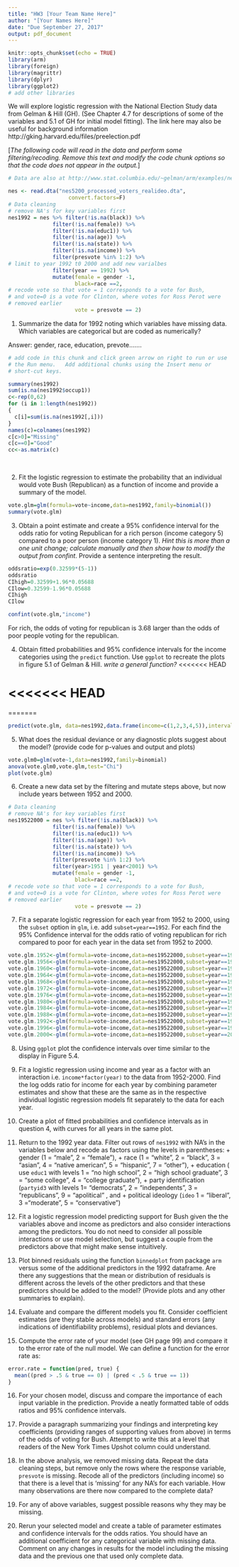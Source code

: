 ```yaml
---
title: "HW3 [Your Team Name Here]"
author: "[Your Names Here]"
date: "Due September 27, 2017"
output: pdf_document
---
```


```r
knitr::opts_chunk$set(echo = TRUE)
library(arm)
library(foreign)
library(magrittr)
library(dplyr)
library(ggplot2)
# add other libraries
```


We will explore logistic regression with the National Election Study data from Gelman & Hill (GH).  (See Chapter 4.7 for descriptions of some of the variables and 5.1 of GH for initial model fitting).  The link here may also be useful for background information http://gking.harvard.edu/files/preelection.pdf

[*The following code will read in the data and perform some filtering/recoding. Remove this text and modify the  code chunk options so that the code does not appear in the output.*]

```r
# Data are also at http://www.stat.columbia.edu/~gelman/arm/examples/nes

nes <- read.dta("nes5200_processed_voters_realideo.dta",
                   convert.factors=F)
# Data cleaning
# remove NA's for key variables first
nes1992 = nes %>% filter(!is.na(black)) %>%
              filter(!is.na(female)) %>%
              filter(!is.na(educ1)) %>%
              filter(!is.na(age)) %>%
              filter(!is.na(state)) %>%
              filter(!is.na(income)) %>%
              filter(presvote %in% 1:2) %>% 
# limit to year 1992 t0 2000 and add new varialbes
              filter(year == 1992) %>%
              mutate(female = gender -1,
                     black=race ==2,
# recode vote so that vote = 1 corresponds to a vote for Bush,
# and vote=0 is a vote for Clinton, where votes for Ross Perot were 
# removed earlier                     
                     vote = presvote == 2)
```

1. Summarize the data for 1992 noting which variables have missing data.  Which variables are categorical but are coded as numerically? 


Answer: gender, race, education, prevote.......
```r
# add code in this chunk and click green arrow on right to run or use
# the Run menu.   Add additional chunks using the Insert menu or 
# short-cut keys.  

summary(nes1992)
sum(is.na(nes1992$occup1))
c<-rep(0,62)
for (i in 1:length(nes1992))
{
  c[i]=sum(is.na(nes1992[,i]))
}
names(c)=colnames(nes1992)
c[c>0]="Missing"
c[c==0]="Good"
cc<-as.matrix(c)

```
\

2. Fit the logistic regression  to estimate the probability that an individual would vote Bush (Republican) as a function of income and provide a summary of the model.
```r
vote.glm=glm(formula=vote~income,data=nes1992,family=binomial())
summary(vote.glm)

```


3. Obtain a point estimate and create a 95% confidence interval for the odds ratio for voting Republican for a rich person (income category 5) compared to a poor person (income category 1). *Hint this is more than a one unit change; calculate manually and then show how to modify the output from confint*. Provide a sentence interpreting the result.
```r

oddsratio=exp(0.32599*(5-1))
oddsratio
CIhigh=0.32599+1.96*0.05688
CIlow=0.32599-1.96*0.05688
CIhigh
CIlow

confint(vote.glm,"income")
```
For rich, the odds of voting for republican is 3.68 larger than the odds of poor people voting for the republican.

4.  Obtain fitted probabilities and 95% confidence intervals for the income categories using the `predict` function.  Use `ggplot` to recreate the plots in figure 5.1 of Gelman & Hill.  *write a general function?*
<<<<<<< HEAD

<<<<<<< HEAD
=======
=======
```r

predict(vote.glm, data=nes1992,data.frame(income=c(1,2,3,4,5)),interval="confidence")

```

5.  What does the residual deviance or any diagnostic plots suggest about the model?  (provide code for p-values and output and plots) 
```r

vote.glm0=glm(vote~1,data=nes1992,family=binomial)
anova(vote.glm0,vote.glm,test="Chi")
plot(vote.glm)

```
6. Create a new data set by the filtering and mutate steps above, but now include years between 1952 and 2000.
```r


# Data cleaning
# remove NA's for key variables first
nes19522000 = nes %>% filter(!is.na(black)) %>%
              filter(!is.na(female)) %>%
              filter(!is.na(educ1)) %>%
              filter(!is.na(age)) %>%
              filter(!is.na(state)) %>%
              filter(!is.na(income)) %>%
              filter(presvote %in% 1:2) %>% 
              filter(year>1951 | year<2001) %>%
              mutate(female = gender -1,
                     black=race ==2,
# recode vote so that vote = 1 corresponds to a vote for Bush,
# and vote=0 is a vote for Clinton, where votes for Ross Perot were 
# removed earlier                     
                     vote = presvote == 2)
```

7. Fit a separate logistic regression for each year from 1952 to 2000, using the `subset` option in `glm`,  i.e. add `subset=year==1952`.  For each find the 95% Confidence interval for the odds ratio of voting republican for rich compared to poor for each year in the data set from 1952 to 2000.
```r

vote.glm.1952<-glm(formula=vote~income,data=nes19522000,subset=year==1952,family=binomial())
vote.glm.1956<-glm(formula=vote~income,data=nes19522000,subset=year==1956,family=binomial())
vote.glm.1960<-glm(formula=vote~income,data=nes19522000,subset=year==1960,family=binomial())
vote.glm.1964<-glm(formula=vote~income,data=nes19522000,subset=year==1964,family=binomial())
vote.glm.1968<-glm(formula=vote~income,data=nes19522000,subset=year==1968,family=binomial())
vote.glm.1972<-glm(formula=vote~income,data=nes19522000,subset=year==1972,family=binomial())
vote.glm.1976<-glm(formula=vote~income,data=nes19522000,subset=year==1976,family=binomial())
vote.glm.1980<-glm(formula=vote~income,data=nes19522000,subset=year==1980,family=binomial())
vote.glm.1984<-glm(formula=vote~income,data=nes19522000,subset=year==1984,family=binomial())
vote.glm.1988<-glm(formula=vote~income,data=nes19522000,subset=year==1988,family=binomial())
vote.glm.1992<-glm(formula=vote~income,data=nes19522000,subset=year==1992,family=binomial())
vote.glm.1996<-glm(formula=vote~income,data=nes19522000,subset=year==1996,family=binomial())
vote.glm.2000<-glm(formula=vote~income,data=nes19522000,subset=year==2000,family=binomial())


```
8.  Using `ggplot` plot the confidence intervals over time similar to the display in Figure 5.4.


9. Fit a logistic regression using income and year as a factor  with an interaction i.e. `income*factor(year)` to the data from 1952-2000.  Find the log odds ratio for income for each year by combining parameter estimates and show that these are the same as in the respective individual logistic regression models fit separately to the data for each year.


10.  Create a plot of fitted probabilities and confidence intervals as in question 4, with curves for all years in the same plot. 


11.  Return to the 1992 year data. Filter out rows of `nes1992` with NA's in the variables below and  recode as factors using the levels in parentheses:
    + gender (1 = "male", 2 = "female"), 
    + race (1 = "white", 2 = "black", 3 = "asian", 4 = "native american", 5 = "hispanic", 7 = "other"), 
    + education ( use `educ1` with levels 1 = "no high school", 2 = "high school graduate", 3 = "some college", 4 = "college graduate"), 
    + party identification (`partyid3` with levels 1= "democrats", 2 = "independents", 3 = "republicans", 9 = "apolitical" , and 
    + political ideology (`ideo` 1 = "liberal", 3 ="moderate", 5 = "conservative") 


12.  Fit a logistic regression model predicting support for Bush given the the variables above and income as predictors and also consider interactions among the predictors.   You do not need to consider all possible interactions or use model selection, but suggest a couple from the predictors above that might make sense intuitively. 

13.  Plot binned residuals using the function `binnedplot` from package `arm` versus some of the additional predictors in the 1992 dataframe.  Are there any suggestions that the mean or distribution of residuals is different across the levels of the other predictors and that these predictors should be added to the model?  (Provide plots and any other summaries to explain).   


14.  Evaluate and compare the different models you fit.  Consider coefficient estimates (are they stable across models) and standard errors (any indications of identifiability problems), residual plots and deviances.


15.  Compute the error rate of your model (see GH page 99) and compare it to the error rate of the null model.  We can define a function for the error rate as:
```r
error.rate = function(pred, true) {
  mean((pred > .5 & true == 0) | (pred < .5 & true == 1))
}
```

16.  For your chosen model, discuss and compare the importance of each input variable in the prediction.   Provide a neatly formatted table of odds ratios  and 95\% confidence intervals.


17.  Provide a paragraph summarizing your findings and interpreting key coefficients (providing ranges of supporting values from above) in terms of the odds of voting for Bush.  Attempt to write this at a level that readers of the New York Times Upshot column could understand.   


18.  In the above analysis, we removed missing data.  Repeat the data cleaning steps, but remove only the rows where the response variable, `presvote` is missing.  Recode all of the predictors (including income) so that there is a level that is 'missing' for any NA's for each variable.  How many observations are there now compared to the complete data?

19. For any of above variables, suggest possible reasons why they may be missing.

20.  Rerun your selected model and create a table of parameter estimates and confidence intervals for the odds ratios.  You should have an additional coefficient for any categorical variable with missing data.   Comment on any changes in results for the model including the missing data and the previous one that used only complete data.

